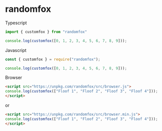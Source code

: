 # randomfox

Typescript

```typescript
import { customfox } from "randomfox"

console.log(customfox([0, 1, 2, 3, 4, 5, 6, 7, 8, 9]));
```

Javascript

```javascript
const { customfox } = require("randomfox");

console.log(customfox([0, 1, 2, 3, 4, 5, 6, 7, 8, 9]));
```

Browser

```html
<script src="https://unpkg.com/randomfox/src/browser.js">
console.log(customfox(["Floof 1", "Floof 2", "Floof 3", "Floof 4"]));
</script>
```

or

```html
<script src="https://unpkg.com/randomfox/src/browser.min.js">
console.log(customfox(["Floof 1", "Floof 2", "Floof 3", "Floof 4"]));
</script>
```
